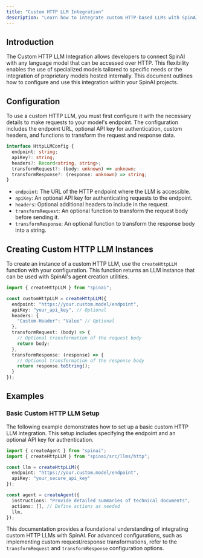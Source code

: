 ```yaml
---
title: "Custom HTTP LLM Integration"
description: "Learn how to integrate custom HTTP-based LLMs with SpinAI for flexible and scalable AI solutions."
---
```


## Introduction

The Custom HTTP LLM Integration allows developers to connect SpinAI with any language model that can be accessed over HTTP. This flexibility enables the use of specialized models tailored to specific needs or the integration of proprietary models hosted internally. This document outlines how to configure and use this integration within your SpinAI projects.

## Configuration

To use a custom HTTP LLM, you must first configure it with the necessary details to make requests to your model's endpoint. The configuration includes the endpoint URL, optional API key for authentication, custom headers, and functions to transform the request and response data.

```typescript
interface HttpLLMConfig {
  endpoint: string;
  apiKey?: string;
  headers?: Record<string, string>;
  transformRequest?: (body: unknown) => unknown;
  transformResponse?: (response: unknown) => string;
}
```

- `endpoint`: The URL of the HTTP endpoint where the LLM is accessible.
- `apiKey`: An optional API key for authenticating requests to the endpoint.
- `headers`: Optional additional headers to include in the request.
- `transformRequest`: An optional function to transform the request body before sending it.
- `transformResponse`: An optional function to transform the response body into a string.

## Creating Custom HTTP LLM Instances

To create an instance of a custom HTTP LLM, use the `createHttpLLM` function with your configuration. This function returns an LLM instance that can be used with SpinAI's agent creation utilities.

```typescript
import { createHttpLLM } from "spinai";

const customHttpLLM = createHttpLLM({
  endpoint: "https://your.custom.model/endpoint",
  apiKey: "your_api_key", // Optional
  headers: {
    "Custom-Header": "Value" // Optional
  },
  transformRequest: (body) => {
    // Optional transformation of the request body
    return body;
  },
  transformResponse: (response) => {
    // Optional transformation of the response body
    return response.toString();
  }
});
```

## Examples

### Basic Custom HTTP LLM Setup

The following example demonstrates how to set up a basic custom HTTP LLM integration. This setup includes specifying the endpoint and an optional API key for authentication.

```typescript
import { createAgent } from "spinai";
import { createHttpLLM } from "spinai/src/llms/http";

const llm = createHttpLLM({
  endpoint: "https://your.custom.model/endpoint",
  apiKey: "your_secure_api_key"
});

const agent = createAgent({
  instructions: "Provide detailed summaries of technical documents",
  actions: [], // Define actions as needed
  llm,
});
```

This documentation provides a foundational understanding of integrating custom HTTP LLMs with SpinAI. For advanced configurations, such as implementing custom request/response transformations, refer to the `transformRequest` and `transformResponse` configuration options.